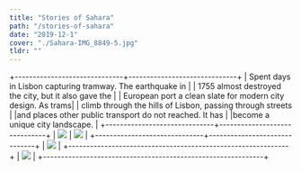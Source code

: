 ```yaml
---
title: "Stories of Sahara"
path: "/stories-of-sahara"
date: "2019-12-1"
cover: "./Sahara-IMG_8849-5.jpg"
tldr: ""
---
```


+------------------------------+------------------------------+
| Spent days in Lisbon capturing tramway. The earthquake in   |
| 1755 almost destroyed the city, but it also gave the        |
| European port a clean slate for modern city design. As trams|
| climb through the hills of Lisbon, passing through streets  |
|and places other public transport do not reached. It has     |
|become a unique city landscape.                              |
+------------------------------+------------------------------+
| ![](./Sahara-IMG_8616-1.jpg) | ![](./Sahara-IMG_8633-3.jpg) |
+------------------------------+------------------------------+
| ![](./Sahara-IMG_8648-4.jpg)                                |
+-------------------------------------------------------------+
| ![](./Sahara-IMG_8849-5.jpg)                                |
+-------------------------------------------------------------+
